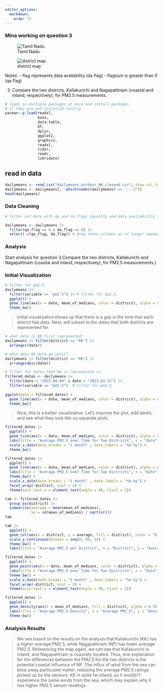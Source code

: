 ```yaml
---
editor_options: 
  markdown: 
    wrap: 72
---
```


### Mina working on question 3

![Tamil
Nadu](https://www.circleofblue.org/wp-content/uploads/2017/04/Tamil-Nadu-Map-all-stories.png)

![district map](district_map.jpg)

Notes: - flag represents data availability (da flag) - flagsum is
greater than 0 (qa flag)

3)  Compare the two districts, Kallakurichi and Nagapattinam (coastal
    and inland, respectively), for PM2.5 measurements.

```r
# loads in multiple packages at once and install packages
# if they are not installed locally
pacman::p_load(readxl, 
               base,
               data.table,
               DT,
               dplyr,
               ggplot2,
               graphics,
               readxl,
               tidyr,
               readr, 
               lubridate)
```

## read in data

```r
dailymeans <- read_csv("dailymeans_outdoor_HH_cleaned.csv", show_col_types = FALSE)
dailymeans <- dailymeans[, -which(names(dailymeans) == "...1")]
head(dailymeans)
```

### Data Cleaning

```r
# filter out data with qa and da flags (quality and data availability flags)

dailymeans <- dailymeans |> 
  filter(qa_flag == 0 & da_flag == 0) |> 
  select(-c(qa_flag, da_flag)) # drop these columns as no longer needed now 
```

### Analysis

Start analysis for question 3 Compare the two districts, Kallakurichi
and Nagapattinam (coastal and inland, respectively), for PM2.5
measurements.)

### Initial Visualization

```r
# filter for pm2.5 
dailymeans |> 
  filter(variable == "pm2.5") |> # filter for pm2.5 
  ggplot() + 
  geom_line(aes(x = date, mean_of_medians, color = district), alpha = 0.6) +
  theme_bw()
```

> Initial visualization shows up that there is a gap in the time that
> each district has data. Next, will subset to the dates that both
> districts are represented for.

```r
# what date is KK first represented? 
dailymeans |> filter(district == "KK") |> 
  arrange((date))
```

```r
# what does KK data go until? 
dailymeans |> filter(district == "KK") |> 
  arrange(desc(date))
```

```r
# filter for dates that KK is represented in 
filtered_dates <- dailymeans |> 
  filter(date > "2022-08-04" & date < "2023-03-15") |> 
  filter(variable == "pm2.5")  # filter for pm2.5 
  
ggplot(data = filtered_dates) + 
  geom_line(aes(x = date, mean_of_medians, color = district), alpha = 0.6) +
  theme_bw()
```

> Nice, this is a better visualization. Let's improve the plot, add
> labels, and see what they look like on separate plots.

```r
filtered_dates |>
  ggplot() + 
  geom_line(aes(x = date, mean_of_medians, color = district), alpha = 0.5) + 
  labs(title = "Average PM2.5 over Time for Two Districts", x = "Date", y = "Average PM2.5") + 
  scale_x_date(date_breaks = "1 month" , date_labels = "%b-%y") + 
  theme_bw()
```

```r
filtered_dates |>
  ggplot() + 
  geom_line(aes(x = date, mean_of_medians, color = district), alpha = 0.5) + 
  labs(title = "Average PM2.5 over Time for Two Districts", x = "Date", y = "Average PM2.5") + 
  theme_bw() + 
  scale_x_date(date_breaks = "1 month" , date_labels = "%b-%y") + 
  facet_wrap(~district, ncol = 2) + 
  theme(axis.text.x = element_text(angle = 90, hjust = 1))
```

```r
tab <- filtered_dates |>
  group_by(district) |>
  summarize(average = mean(mean_of_medians),
            se = sd(mean_of_medians) / sqrt(n()))
tab
```

```r
tab |> 
  ggplot() + 
  geom_col(aes(x = district, y = average, fill = district), color = "black") + 
  scale_y_continuous(breaks = seq(0, 50, 5)) + 
  theme_bw() + 
  labs(title = "Average PM2.5 per District", x = "District", y = "Average PM2.5")
```

```r
filtered_dates |>
  ggplot() + 
  geom_point(aes(x = date, mean_of_medians, color = district), alpha = 0.6) + 
  labs(title = "Average PM2.5 over Time for Two Districts", x = "Date", y = "Average PM2.5") + 
  theme_bw() + 
  scale_x_date(date_breaks = "1 month" , date_labels = "%b-%y") + 
  facet_wrap(~district, ncol = 2) + 
  theme(axis.text.x = element_text(angle = 90, hjust = 1))
```

```r
filtered_dates |>
  ggplot() + 
  geom_density(aes(x = mean_of_medians, fill = district), alpha = 0.5) + 
  labs(title = "Average PM2.5 Density", x = "Average PM2.5", y = "Density") + 
  theme_bw() 
```

### Analysis Results

> We see based on the results on the analysis that Kallakurichi (KK) has a higher average PM2.5, 
while Nagapattinam (NP) has lower average PM2.5. Referencing the map again, we can see that Kallakurichi is 
inland, and Nagapattinam is coastally located. Thus, one explanation for the differences between the PM2.5 for the two districts is the potential coastal influence of NP. The influx of wind from the sea can blow away particulate matter, reducing the average PM2.5 ratings picked up by the sensors. KK in quite far inland, so it wouldn't experience the same winds from the sea, which may explain why it has higher PM2.5 sensor readings. 


